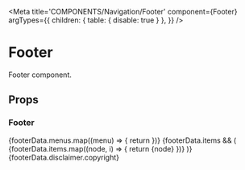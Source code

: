 
<Meta
  title='COMPONENTS/Navigation/Footer'
  component={Footer}
  argTypes={{
    children: { table: { disable: true } },
  }}
/>

# Footer

Footer component.

## Props

<Props of={Footer} />

### Footer

<Preview>
  <Story name='Footer'>
    <div className='py-30'>
      <Footer>
        <Footer.MainSection>
          <Footer.MenuSection>
            {footerData.menus.map((menu) => {
              return <Footer.Menu key={JSON.stringify(menu)} items={menu} />
            })}
          </Footer.MenuSection>
          {footerData.items && (
            <Footer.Region>
              {footerData.items.map((node, i) => {
                return <React.Fragment key={node.key}>{node}</React.Fragment>
              })}
            </Footer.Region>
          )}
        </Footer.MainSection>
        <Footer.Disclaimer links={footerData.disclaimer.links}>
          {footerData.disclaimer.copyright}
        </Footer.Disclaimer>
      </Footer>
    </div>
  </Story>
</Preview>
